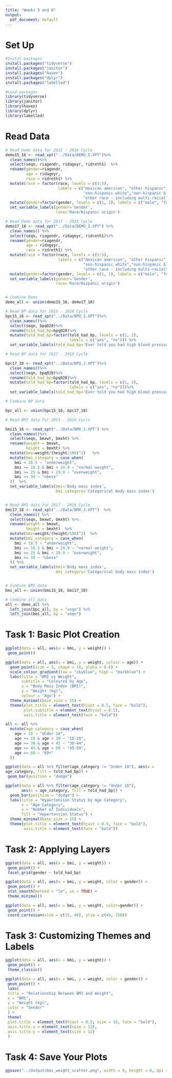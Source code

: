 ---
title: "Weeks 5 and 6"
output:
  pdf_document: default
---

# Set Up

```{r Packages}
#Instal packages
install.packages("tidyverse")
install.packages("janitor")
install.packages("haven")
install.packages("dplyr")
install.packages("labelled")

#Load packages
library(tidyverse)
library(janitor)
library(haven)
library(dplyr)
library(labelled)

```

# Read Data

```{r Demo Data}

# Read Demo data for 2015 - 2016 Cycle
demo15_16 <- read_xpt("../Data/DEMO_I.XPT")%>%
  clean_names()%>%
  select(seqn, riagendr, ridageyr, ridreth1)  %>%
  rename(gender=riagendr,
         age = ridageyr,
         race = ridreth1) %>%
  mutate(race = factor(race, levels = c(1:5), 
                       labels = c("mexican american", "other hispanic", 
                                  "non-hispanic white","non-hispanic black",
                                  "other race - including multi-racial")))  %>% 
  mutate(gender=factor(gender, levels = c(1, 2), labels = c("male", "female")))  %>%
  set_variable_labels(gender='Gender',
                      race='Race/Hispanic origin')

# Read Demo data for 2017 - 2018 Cycle
demo17_18 <- read_xpt("../Data/DEMO_I.XPT") %>%
  clean_names() %>%
  select(seqn, riagendr, ridageyr, ridreth1)%>%
  rename(gender=riagendr,
         age = ridageyr,
         race = ridreth1) %>%
  mutate(race = factor(race, levels = c(1:5), 
                       labels = c("mexican american", "other hispanic", 
                                  "non-hispanic white","non-hispanic black",
                                  "other race - including multi-racial"))) %>% 
  mutate(gender=factor(gender, levels = c(1, 2), labels = c("male", "female"))) %>%
  set_variable_labels(gender='Gender',
                      race='Race/Hispanic origin')


# Combine Demo
demo_all <- union(demo15_16, demo17_18)

```


```{r BP}

# Read BP data for 2015 - 2016 Cycle
bpc15_16 <- read_xpt("../Data/BPQ_I.XPT")%>% 
  clean_names()%>%
  select(seqn, bpq020)%>%
  rename(told_had_bp=bpq020)%>% 
  mutate(told_had_bp=factor(told_had_bp, levels = c(1, 2), 
                            labels = c("yes", "no"))) %>%
  set_variable_labels(told_had_bp='Ever told you had high blood pressure')

# Read BP data for 2017 - 2018 Cycle

bpc17_18 <- read_xpt("../Data/BPQ_J.XPT")%>% 
  clean_names()%>%
  select(seqn, bpq020)%>%
  rename(told_had_bp=bpq020)%>% 
  mutate(told_had_bp=factor(told_had_bp, levels = c(1, 2), 
                            labels = c("yes", "no")))%>%
  set_variable_labels(told_had_bp='Ever told you had high blood pressure')

# Combine BP data 

bpc_all <- union(bpc15_16, bpc17_18)

```

```{r BMI }

# Read BMI data for 2015 - 2016 Cycle

bmi15_16 <- read_xpt("../Data/BMX_I.XPT") %>%
  clean_names()%>%
  select(seqn, bmxwt, bmxht) %>%
  rename(weight = bmxwt,
         height = bmxht) %>%
  mutate(bmi=weight/(height/100)^2)   %>% 
  mutate(bmi_category = case_when(
    bmi < 18.5 ~ "underweight",
    bmi >= 18.5 & bmi < 24.9 ~ "normal weight",
    bmi >= 25 & bmi < 29.9 ~ "overweight",
    bmi >= 30 ~ "obese"
  ))  %>%
  set_variable_labels(bmi='Body mass index',
                      bmi_category='Categorical body mass index')


# Read BMI data for 2017 - 2018 Cycle
bmi17_18 <- read_xpt("../Data/BMX_J.XPT")  %>%
  clean_names() %>%
  select(seqn, bmxwt, bmxht) %>%
  rename(weight = bmxwt,
         height = bmxht)  %>%
  mutate(bmi=weight/(height/100)^2)  %>% 
  mutate(bmi_category = case_when(
    bmi < 18.5 ~ "underweight",
    bmi >= 18.5 & bmi < 24.9 ~ "normal weight",
    bmi >= 25 & bmi < 29.9 ~ "overweight",
    bmi >= 30 ~ "obese"
  )) %>%
  set_variable_labels(bmi='Body mass index',
                      bmi_category='Categorical body mass index')


# Combine BMI data
bmi_all <- union(bmi15_16, bmi17_18)

```


```{r Combine All}
# Combine all data
all <- demo_all %>%
  left_join(bpc_all, by = "seqn") %>%
  left_join(bmi_all, by = "seqn")
```


# Task 1: Basic Plot Creation


```{r Simple Scatter Plot}
ggplot(data = all, aes(x = bmi, y = weight)) +
 geom_point()

```


```{r Customised Scatter Plot}
ggplot(data = all, aes(x = bmi, y = weight, colour = age)) +
  geom_point(size = 3, shape = 16, alpha = 0.8) +
  scale_colour_gradient(low = "skyblue", high = "darkblue") +
  labs(title = "BMI vs Weight",
       subtitle = "Coloured by Age",
       x = "Body Mass Index (BMI)",
       y = "Weight (kg)",
       colour = "Age") +
  theme_minimal(base_size = 15) +
  theme(plot.title = element_text(hjust = 0.5, face = "bold"),
        plot.subtitle = element_text(hjust = 0.5),
        axis.title = element_text(face = "bold"))
```

```{r Categorising age}

all <- all %>%
  mutate(age_category = case_when(
    age < 18 ~ "Under 18",
    age >= 18 & age < 30 ~ "18-29",
    age >= 30 & age < 45 ~ "30-44",
    age >= 45 & age < 60 ~ "45-59",
    age >= 60 ~ "60+"
  ))
```


```{r Simple Bar chart}
ggplot(data = all %>% filter(age_category != "Under 18"), aes(x =
age_category, fill = told_had_bp)) +
 geom_bar(position = "dodge")

```


```{r Cleaned Bar Chart}
ggplot(data = all %>% filter(age_category != "Under 18"),
       aes(x = age_category, fill = told_had_bp)) +
  geom_bar(position = "dodge") +
  labs(title = "Hypertension Status by Age Category",
       x = "Age Category",
       y = "Number of Individuals",
       fill = "Hypertension Status") +
  theme_minimal(base_size = 15) +
  theme(plot.title = element_text(hjust = 0.5, face = "bold"),
        axis.title = element_text(face = "bold"))

```

# Task 2: Applying Layers

```{r Facets}
ggplot(data = all, aes(x = bmi, y = weight)) +
 geom_point() +
 facet_grid(gender ~ told_had_bp)

```

```{r Stat Transformation}
ggplot(data = all, aes(x = bmi, y = weight, color = gender)) +
 geom_point() +
 stat_smooth(method = "lm", se = TRUE) +
 theme_minimal()

```

```{r Coordinate Systems}
ggplot(data = all, aes(x = bmi, y = weight, color=gender)) +
 geom_point() +
 coord_cartesian(xlim = c(15, 40), ylim = c(40, 150))
```

# Task 3: Customizing Themes and Labels
```{r Themes}

ggplot(data = all, aes(x = bmi, y = weight)) +
 geom_point() +
 theme_classic()

```

```{r Labels}
ggplot(data = all, aes(x = bmi, y = weight, color = gender)) +
 geom_point() +
 labs(
 title = "Relationship Between BMI and Weight",
 x = "BMI",
 y = "Weight (kg)",
 color = "Gender"
 ) +
 theme(
 plot.title = element_text(hjust = 0.5, size = 16, face = "bold"),
 axis.title.x = element_text(size = 12),
 axis.title.y = element_text(size = 12)
 )
```
# Task 4: Save Your Plots

```{r}
ggsave("../Output/bmi_weight_scatter.png", width = 8, height = 6, dpi = 300)

```
